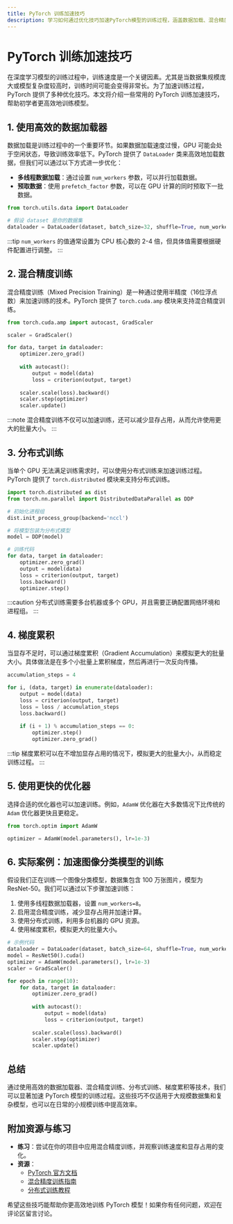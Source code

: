 ```yaml
---
title: PyTorch 训练加速技巧
description: 学习如何通过优化技巧加速PyTorch模型的训练过程，涵盖数据加载、混合精度训练、分布式训练等实用方法。
---
```


# PyTorch 训练加速技巧

在深度学习模型的训练过程中，训练速度是一个关键因素。尤其是当数据集规模庞大或模型复杂度较高时，训练时间可能会变得非常长。为了加速训练过程，PyTorch 提供了多种优化技巧。本文将介绍一些常用的 PyTorch 训练加速技巧，帮助初学者更高效地训练模型。

## 1. 使用高效的数据加载器

数据加载是训练过程中的一个重要环节。如果数据加载速度过慢，GPU 可能会处于空闲状态，导致训练效率低下。PyTorch 提供了 `DataLoader` 类来高效地加载数据，但我们可以通过以下方式进一步优化：

- **多线程数据加载**：通过设置 `num_workers` 参数，可以并行加载数据。
- **预取数据**：使用 `prefetch_factor` 参数，可以在 GPU 计算的同时预取下一批数据。

```python
from torch.utils.data import DataLoader

# 假设 dataset 是你的数据集
dataloader = DataLoader(dataset, batch_size=32, shuffle=True, num_workers=4, prefetch_factor=2)
```

:::tip
`num_workers` 的值通常设置为 CPU 核心数的 2-4 倍，但具体值需要根据硬件配置进行调整。
:::

## 2. 混合精度训练

混合精度训练（Mixed Precision Training）是一种通过使用半精度（16位浮点数）来加速训练的技术。PyTorch 提供了 `torch.cuda.amp` 模块来支持混合精度训练。

```python
from torch.cuda.amp import autocast, GradScaler

scaler = GradScaler()

for data, target in dataloader:
    optimizer.zero_grad()
    
    with autocast():
        output = model(data)
        loss = criterion(output, target)
    
    scaler.scale(loss).backward()
    scaler.step(optimizer)
    scaler.update()
```

:::note
混合精度训练不仅可以加速训练，还可以减少显存占用，从而允许使用更大的批量大小。
:::

## 3. 分布式训练

当单个 GPU 无法满足训练需求时，可以使用分布式训练来加速训练过程。PyTorch 提供了 `torch.distributed` 模块来支持分布式训练。

```python
import torch.distributed as dist
from torch.nn.parallel import DistributedDataParallel as DDP

# 初始化进程组
dist.init_process_group(backend='nccl')

# 将模型包装为分布式模型
model = DDP(model)

# 训练代码
for data, target in dataloader:
    optimizer.zero_grad()
    output = model(data)
    loss = criterion(output, target)
    loss.backward()
    optimizer.step()
```

:::caution
分布式训练需要多台机器或多个 GPU，并且需要正确配置网络环境和进程组。
:::

## 4. 梯度累积

当显存不足时，可以通过梯度累积（Gradient Accumulation）来模拟更大的批量大小。具体做法是在多个小批量上累积梯度，然后再进行一次反向传播。

```python
accumulation_steps = 4

for i, (data, target) in enumerate(dataloader):
    output = model(data)
    loss = criterion(output, target)
    loss = loss / accumulation_steps
    loss.backward()
    
    if (i + 1) % accumulation_steps == 0:
        optimizer.step()
        optimizer.zero_grad()
```

:::tip
梯度累积可以在不增加显存占用的情况下，模拟更大的批量大小，从而稳定训练过程。
:::

## 5. 使用更快的优化器

选择合适的优化器也可以加速训练。例如，`AdamW` 优化器在大多数情况下比传统的 `Adam` 优化器更快且更稳定。

```python
from torch.optim import AdamW

optimizer = AdamW(model.parameters(), lr=1e-3)
```

## 6. 实际案例：加速图像分类模型的训练

假设我们正在训练一个图像分类模型，数据集包含 100 万张图片，模型为 ResNet-50。我们可以通过以下步骤加速训练：

1. 使用多线程数据加载器，设置 `num_workers=8`。
2. 启用混合精度训练，减少显存占用并加速计算。
3. 使用分布式训练，利用多台机器的 GPU 资源。
4. 使用梯度累积，模拟更大的批量大小。

```python
# 示例代码
dataloader = DataLoader(dataset, batch_size=64, shuffle=True, num_workers=8)
model = ResNet50().cuda()
optimizer = AdamW(model.parameters(), lr=1e-3)
scaler = GradScaler()

for epoch in range(10):
    for data, target in dataloader:
        optimizer.zero_grad()
        
        with autocast():
            output = model(data)
            loss = criterion(output, target)
        
        scaler.scale(loss).backward()
        scaler.step(optimizer)
        scaler.update()
```

## 总结

通过使用高效的数据加载器、混合精度训练、分布式训练、梯度累积等技术，我们可以显著加速 PyTorch 模型的训练过程。这些技巧不仅适用于大规模数据集和复杂模型，也可以在日常的小规模训练中提高效率。

## 附加资源与练习

- **练习**：尝试在你的项目中应用混合精度训练，并观察训练速度和显存占用的变化。
- **资源**：
  - [PyTorch 官方文档](https://pytorch.org/docs/stable/index.html)
  - [混合精度训练指南](https://pytorch.org/docs/stable/notes/amp_examples.html)
  - [分布式训练教程](https://pytorch.org/tutorials/intermediate/ddp_tutorial.html)

希望这些技巧能帮助你更高效地训练 PyTorch 模型！如果你有任何问题，欢迎在评论区留言讨论。